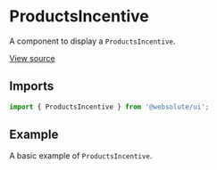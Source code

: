 
<Meta
  title="Sections / ProductsIncentive"
  component={ProductsIncentive}
/>

# ProductsIncentive

A component to display a `ProductsIncentive`.

[View source](https://github.com/actarian/design-system/tree/main/src/ui/sections/products-incentive)

## Imports

```js
import { ProductsIncentive } from '@websolute/ui';
```

## Example

A basic example of `ProductsIncentive`.

<Canvas>
  <Story name="ProductsIncentive">
    <ProductsIncentive />
  </Story>
</Canvas>
